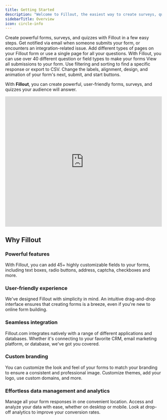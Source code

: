 ```yaml
---
title: Getting Started
description: "Welcome to Fillout, the easiest way to create surveys, quizzes, and forms online! Customize your form, connect it with apps and databases, and use other powerful features."
sidebarTitle: Overview
icon: circle-info
---
```


<CardGroup cols={2}>
  <Card title="Make a Form" href="/make-a-form" icon="page" iconType="regular" color="#FFC738">
  Create powerful forms, surveys, and quizzes with Fillout in a few easy steps.
  </Card>
  <Card title="Enable Email Notifications" href="/email-notifications" icon="envelope-open-text" iconType="regular" color="#FFC738">
  Get notified via email when someone submits your form, or encounters an integration-related issue.
  </Card>
  <Card title="Page Types" href="/page-types" icon="copy" iconType="regular" color="#FFC738">
  Add different types of pages on your Fillout form or use a single page for all your questions.
  </Card>
  <Card title="Field Types" href="/question-types" icon="question" iconType="regular" color="#FFC738">
  With Fillout, you can use over 40 different question or field types to make your forms
  </Card>
  <Card title="View Responses" href="/view-responses"  icon="chart-tree-map" iconType="regular" color="#FFC738">
  View all submissions to your form. Use filtering and sorting to find a specific response or export to CSV.
  </Card>
  <Card title="Button Types" href="/button-types" icon="rectangle" iconType="regular" color="#FFC738">
  Change the labels, alignment, design, and animation of your form's next, submit, and start buttons.
  </Card>
</CardGroup>

With **Fillout**, you can create powerful, user-friendly forms, surveys, and quizzes your audience will answer.

<Frame>
<iframe class="notion-asset-object-fit" src="https://demo.arcade.software/4m6c823z0ZwUmSWzX86j?embed" title="iframe embed" frameborder="0" allowfullscreen="" loading="lazy" scrolling="auto" width="100%" height="420px"></iframe>
</Frame>

## Why Fillout

### Powerful features

With Fillout, you can add 45+ highly customizable fields to your forms, including text boxes, radio buttons, address, captcha, checkboxes and more.

### User-friendly experience

We've designed Fillout with simplicity in mind. An intuitive drag-and-drop interface ensures that creating forms is a breeze, even if you're new to online form building.

### Seamless integration

Fillout.com integrates natively with a range of different applications and databases. Whether it's connecting to your favorite CRM, email marketing platform, or database, we've got you covered.

### Custom branding

You can customize the look and feel of your forms to match your branding to ensure a consistent and professional image. Customize themes, add your logo, use custom domains, and more.

### Effortless data management and analytics

Manage all your form responses in one convenient location. Access and analyze your data with ease, whether on desktop or mobile. Look at drop-off analytics to improve your conversion rates.

